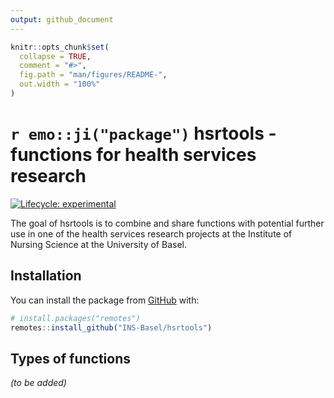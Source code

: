 ```yaml
---
output: github_document
---
```


<!-- README.md is generated from README.Rmd. Please edit that file -->

```r
knitr::opts_chunk$set(
  collapse = TRUE,
  comment = "#>",
  fig.path = "man/figures/README-",
  out.width = "100%"
)
```

# `r emo::ji("package")` hsrtools - functions for health services research

<!-- badges: start -->
[![Lifecycle: experimental](https://img.shields.io/badge/lifecycle-experimental-orange.svg)](https://www.tidyverse.org/lifecycle/#experimental)
<!-- badges: end -->

The goal of hsrtools is to combine and share functions with potential further use 
in one of the health services research projects at 
the Institute of Nursing Science at the University of Basel. 

## Installation

You can install the package from [GitHub](https://github.com/) with:

```r
# install.packages("remotes")
remotes::install_github("INS-Basel/hsrtools")
``` 


## Types of functions

*(to be added)*


